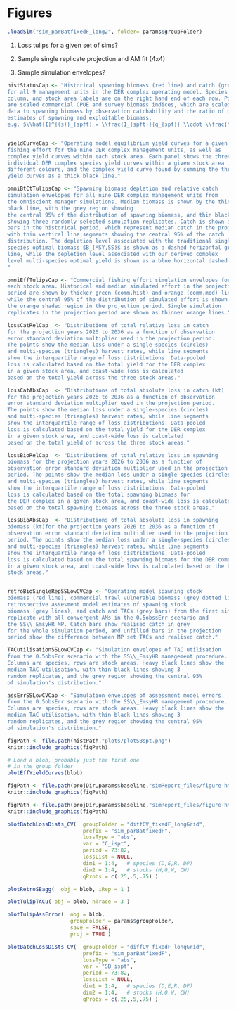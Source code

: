 \clearpage
# Figures

```r
.loadSim("sim_parBatfixedF_long2", folder= params$groupFolder)

```

1. Loss tulips for a given set of sims?

4. Sample single replicate projection and AM fit (4x4)

5. Sample simulation envelopes?



```r

histStatusCap <- "Historical spawning biomass (red line) and catch (grey bars)
for all 9 management units in the DER complex operating model. Species labels are at the top of each
column, and stock area labels are on the right hand end of each row. Points
are scaled commercial CPUE and survey biomass indices, which are scaled from
data to spawning biomass by observation catchability and the ratio of model
estimates of spawning and exploitable biomass, 
e.g. $\\hat{I}^{(s)}_{spft} = \\frac{I_{spft}}{q_{spf}} \\cdot \\frac{\\hat{B}_{spt}}{\\hat{B}_{spft}}$."


yieldCurveCap <- "Operating model equilibrium yield curves for a given
fishing effort for the nine DER complex management units, as well as 
complex yield curves within each stock area. Each panel shows the three
individual DER complex species yield curves within a given stock area in
different colours, and the complex yield curve found by summing the three
yield curves as a thick black line."

omniBtCtTulipsCap <- "Spawning biomass depletion and relative catch 
simulation envelopes for all nine DER complex management units from 
the omniscient manager simulations. Median biomass is shown by the thick 
black line, with the grey region showing 
the central 95% of the distribution of spawning biomass, and thin black lines 
showing three randomly selected simulation replicates. Catch is shown as grey 
bars in the historical period, which represent median catch in the projection, 
with thin vertical line segments showing the central 95% of the catch 
distribution. The depletion level associated with the traditional single 
species optimal biomass $B_{MSY,SS}$ is shown as a dashed horizontal green 
line, while the depletion level associated with our derived complex 
level multi-species optimal yield is shown as a blue horizontal dashed line.
"

omniEffTulipsCap <- "Commercial fishing effort simulation envelopes for 
each stock area. Historical and median simulated effort in the projection 
period are shown by thicker green (comm.hist) and orange (comm.mod) lines, 
while the central 95% of the distribution of simulated effort is shown as 
the orange shaded region in the projection period. Single simulation 
replicates in the projection period are shown as thinner orange lines."

lossCatRelCap  <- "Distributions of total relative loss in catch 
for the projection years 2026 to 2036 as a function of observation 
error standard deviation multiplier used in the projection period.
The points show the median loss under a single-species (circles) 
and multi-species (triangles) harvest rates, while line segments 
show the interquartile range of loss distributions. Data-pooled
loss is calculated based on the total yield for the DER complex
in a given stock area, and coast-wide loss is calculated 
based on the total yield across the three stock areas."

lossCatAbsCap  <- "Distributions of total absolute loss in catch (kt)
for the projection years 2026 to 2036 as a function of observation 
error standard deviation multiplier used in the projection period. 
The points show the median loss under a single-species (circles) 
and multi-species (triangles) harvest rates, while line segments 
show the interquartile range of loss distributions. Data-pooled
loss is calculated based on the total yield for the DER complex
in a given stock area, and coast-wide loss is calculated 
based on the total yield of across the three stock areas."

lossBioRelCap  <- "Distributions of total relative loss in spawning
biomass for the projection years 2026 to 2036 as a function of 
observation error standard deviation multiplier used in the projection 
period. The points show the median loss under a single-species (circles) 
and multi-species (triangles) harvest rates, while line segments 
show the interquartile range of loss distributions. Data-pooled
loss is calculated based on the total spawning biomass for 
the DER complex in a given stock area, and coast-wide loss is calculated 
based on the total spawning biomass across the three stock areas."

lossBioAbsCap  <- "Distributions of total absolute loss in spawning
biomass (kt)for the projection years 2026 to 2036 as a function of 
observation error standard deviation multiplier used in the projection 
period. The points show the median loss under a single-species (circles) 
and multi-species (triangles) harvest rates, while line segments 
show the interquartile range of loss distributions. Data-pooled
loss is calculated based on the total spawning biomass for the DER complex
in a given stock area, and coast-wide loss is calculated based on the total spawning biomass of a given species across the three
stock areas."


retroBioSingleRepSSLowCVCap <- "Operating model spawning stock
biomass (red line), commercial trawl vulnerable biomass (grey dotted line), 
retrospective assesment model estimates of spawning stock 
biomass (grey lines), and catch and TACs (grey bars) from the first simulation 
replicate with all convergent AMs in the 0.5obssErr scenario and
the SS\\_EmsyHR MP. Catch bars show realised catch in grey 
for the whole simulation period, and unfilled bars in the projection
period show the difference between MP set TACs and realised catch."

TACutilisationSSLowCVCap <- "Simulation envelopes of TAC utilisation
from the 0.5obsErr scenario with the SS\\_EmsyHR management procedure.
Columns are species, rows are stock areas. Heavy black lines show the 
median TAC utilisation, with thin black lines showing 3 
random replicates, and the grey region showing the central 95% 
of simulation's distribution."

assErrSSLowCVCap <- "Simulation envelopes of assessment model errors
from the 0.5obsErr scenario with the SS\\_EmsyHR management procedure.
Columns are species, rows are stock areas. Heavy black lines show the 
median TAC utilisation, with thin black lines showing 3 
random replicates, and the grey region showing the central 95% 
of simulation's distribution."

```

\blandscape{}

```r
figPath <- file.path(histPath,"plots/plotSBspt.png")
knitr::include_graphics(figPath)
```

\clearpage

```r
# Load a blob, probably just the first one
# in the group folder
plotEffYieldCurves(blob)

```

\clearpage


```r
figPath <- file.path(projDir,params$baseline,"simReport_files/figure-html/plotTulipBtCt-1.png")
knitr::include_graphics(figPath)
```


\clearpage

```r
figPath <- file.path(projDir,params$baseline,"simReport_files/figure-html/plotTulipEffort-1.png")
knitr::include_graphics(figPath)
```

\clearpage



<!-- ```{r batchLoss-relCatch, echo = FALSE, warning = FALSE, fig.cap = lossCatRelCap, fig.width = 9, out.width = "9in" }
plotBatchLossDists_CV(  groupFolder = "diffCV_fixedF_longGrid",
                        prefix = "sim_parBatfixedF",
                        lossType = "rel",
                        var = "C_ispt",
                        period = 73:82,
                        lossList = NULL,
                        dim1 = 1:4,   # species (D,E,R, DP)
                        dim2 = 1:4,   # stocks (H,Q,W, CW)
                        qProbs = c(.25,.5,.75) )

```


\clearpage -->

```r
plotBatchLossDists_CV(  groupFolder = "diffCV_fixedF_longGrid",
                        prefix = "sim_parBatfixedF",
                        lossType = "abs",
                        var = "C_ispt",
                        period = 73:82,
                        lossList = NULL,
                        dim1 = 1:4,   # species (D,E,R, DP)
                        dim2 = 1:4,   # stocks (H,Q,W, CW)
                        qProbs = c(.25,.5,.75) )

```

\clearpage

```r
plotRetroSBagg(  obj = blob, iRep = 1 )

```

\clearpage

```r
plotTulipTACu( obj = blob, nTrace = 3 )
```

\clearpage
```r
plotTulipAssError(  obj = blob,
                    groupFolder = params$groupFolder,
                    save = FALSE,
                    proj = TRUE )
```


<!-- ```{r batchLoss-relSB, echo = FALSE, warning = FALSE, fig.cap = lossBioRelCap, fig.width = 9, out.width = "9in" }
plotBatchLossDists_CV(  groupFolder = "diffCV_fixedF_longGrid",
                        prefix = "sim_parBatfixedF",
                        lossType = "rel",
                        var = "SB_ispt",
                        period = 73:82,
                        lossList = NULL,
                        dim1 = 1:4,   # species (D,E,R, DP)
                        dim2 = 1:4,   # stocks (H,Q,W, CW)
                        qProbs = c(.25,.5,.75) )

```
 -->
\clearpage

```r
plotBatchLossDists_CV(  groupFolder = "diffCV_fixedF_longGrid",
                        prefix = "sim_parBatfixedF",
                        lossType = "abs",
                        var = "SB_ispt",
                        period = 73:82,
                        lossList = NULL,
                        dim1 = 1:4,   # species (D,E,R, DP)
                        dim2 = 1:4,   # stocks (H,Q,W, CW)
                        qProbs = c(.25,.5,.75) )

```

\elandscape{}

